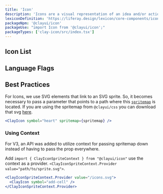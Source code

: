 ```yaml
---
title: 'Icon'
description: 'Icons are a visual representation of an idea and/or action.'
lexiconDefinition: 'https://liferay.design/lexicon/core-components/icons/'
packageNpm: '@clayui/icon'
packageUse: "import Icon from '@clayui/icon';"
packageTypes: ['clay-icon/src/index.tsx']
---
```



## Icon List

<IconSearch source={iconsData} />

## Language Flags

<IconSearch
  label="Search Flags"
  placeholder="Search Flags..."
  source={flagsData}
  type="flag"
/>

## Best Practices

For Icons, we use SVG elements that link to an SVG sprite. So, it becomes necessary to pass a parameter that points to a path where this [`spritemap`](#api-spritemap) is located.
If you are using the spritemap from `@clayui/css` you can download that svg [here](https://github.com/liferay/clay/blob/master/clayui.com/static/images/icons/icons.svg).

```jsx
<ClayIcon symbol="heart" spritemap={spritemap} />
```

### Using Context

<div className="clay-site-alert alert alert-info">
  For V3, an API was added to utilize context for passing spritemap down instead
  of having to pass the prop everywhere.
</div>

Add `import { ClayIconSpriteContext } from "@clayui/icon"` use the context as a provider. `<ClayIconSpriteContext.Provider value="path/to/sprite.svg">`.

```jsx
<ClayIconSpriteContext.Provider value="/icons.svg">
  <ClayIcon symbol="add-cell" />
</ClayIconSpriteContext.Provider>
```
